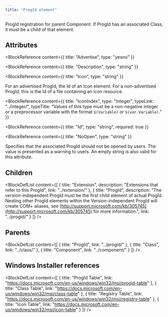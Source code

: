 ```yaml
---
title: "ProgId element"
---
```



ProgId registration for parent Component. If ProgId has an associated Class, it must be a child of that element.


## Attributes

<BlockWrapper>

  <BlockReference
    content={{
      title: "Advertise",
      type: "yesno"
    }}
  >
  
  </BlockReference>

  <BlockReference
    content={{
      title: "Description",
      type: "string"
    }}
  >
  
  </BlockReference>

  <BlockReference
    content={{
      title: "Icon",
      type: "string"
    }}
  >
  For an advertised ProgId, the Id of an Icon element. For a non-advertised ProgId, this is the Id of a file containing an icon resource.
  </BlockReference>

  <BlockReference
    content={{
      title: "IconIndex",
      type: "Integer",
      typeLink: "../integer/",
      typeTitle: "Values of this type must be a non-negative integer or a preprocessor variable with the format `$(Variable)` or `$(var.Variable)`."
    }}
  >
  
  </BlockReference>

  <BlockReference
    content={{
      title: "Id",
      type: "string",
      required: true
    }}
  >
  
  </BlockReference>

  <BlockReference
    content={{
      title: "NoOpen",
      type: "string"
    }}
  >
  Specifies that the associated ProgId should not be opened by users. The value is presented as a warning to users. An empty string is also valid for this attribute.
  </BlockReference>

</BlockWrapper>

## Children

<BlockDefList content={[
    {
      title: "Extension",
      description: "Extensions that refer to this ProgId",
      link: "../extension/"
    },
    {
      title: "ProgId",
      description: "The version-independent ProgId must be the first child element of actual ProgId. Nesting other ProgId elements within the Version-independent ProgId will create COM+ aliases, see [http://support.microsoft.com/kb/305745](http://support.microsoft.com/kb/305745) for more information.",
      link: "../progid/"
    }
  ]}
/>

## Parents

<BlockDefList content={[
    {
      title: "ProgId",
      link: "../progid/"
    },
    {
      title: "Class",
      link: "../class/"
    },
    {
      title: "Component",
      link: "../component/"
    }
  ]}
/>

## Windows Installer references

<BlockDefList content={[
    {
      title: "ProgId Table",
      link: "https://docs.microsoft.com/en-us/windows/win32/msi/progid-table"
    },
    {
      title: "Class Table",
      link: "https://docs.microsoft.com/en-us/windows/win32/msi/class-table"
    },
    {
      title: "Registry Table",
      link: "https://docs.microsoft.com/en-us/windows/win32/msi/registry-table"
    },
    {
      title: "Icon Table",
      link: "https://docs.microsoft.com/en-us/windows/win32/msi/icon-table"
    }
  ]}
/>
